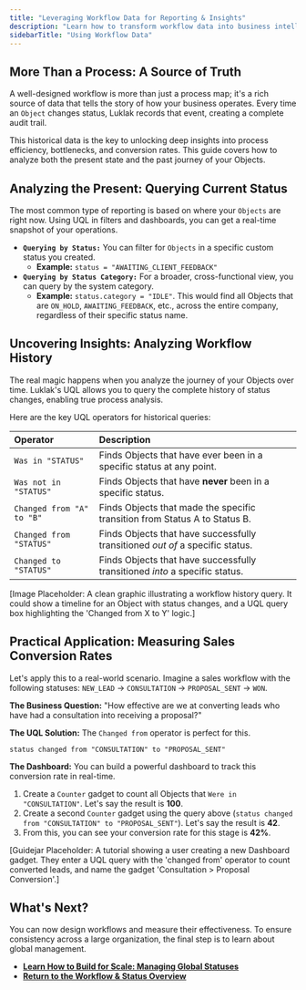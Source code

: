 ```yaml
---
title: "Leveraging Workflow Data for Reporting & Insights"
description: "Learn how to transform workflow data into business intelligence by querying current statuses and, more powerfully, analyzing the history of status changes to measure process efficiency."
sidebarTitle: "Using Workflow Data"
---
```


## More Than a Process: A Source of Truth

A well-designed workflow is more than just a process map; it's a rich source of data that tells the story of how your business operates. Every time an `Object` changes status, Luklak records that event, creating a complete audit trail.

This historical data is the key to unlocking deep insights into process efficiency, bottlenecks, and conversion rates. This guide covers how to analyze both the present state and the past journey of your Objects.

## Analyzing the Present: Querying Current Status

The most common type of reporting is based on where your `Objects` are right now. Using UQL in filters and dashboards, you can get a real-time snapshot of your operations.

- **`Querying by Status:`** You can filter for `Objects` in a specific custom status you created.
  - **Example:** `status = "AWAITING_CLIENT_FEEDBACK"`
- **`Querying by Status Category:`** For a broader, cross-functional view, you can query by the system category.
  - **Example:** `status.category = "IDLE"`. This would find all Objects that are `ON_HOLD`, `AWAITING_FEEDBACK`, etc., across the entire company, regardless of their specific status name.

## Uncovering Insights: Analyzing Workflow History

The real magic happens when you analyze the journey of your Objects over time. Luklak's UQL allows you to query the complete history of status changes, enabling true process analysis.

Here are the key UQL operators for historical queries:

| Operator                  | Description                                                                   |
| :------------------------ | :---------------------------------------------------------------------------- |
| `Was in "STATUS"`         | Finds Objects that have ever been in a specific status at any point.          |
| `Was not in "STATUS"`     | Finds Objects that have **never** been in a specific status.                  |
| `Changed from "A" to "B"` | Finds Objects that made the specific transition from Status A to Status B.    |
| `Changed from "STATUS"`   | Finds Objects that have successfully transitioned _out of_ a specific status. |
| `Changed to "STATUS"`     | Finds Objects that have successfully transitioned _into_ a specific status.   |

[Image Placeholder: A clean graphic illustrating a workflow history query. It could show a timeline for an Object with status changes, and a UQL query box highlighting the 'Changed from X to Y' logic.]

## Practical Application: Measuring Sales Conversion Rates

Let's apply this to a real-world scenario. Imagine a sales workflow with the following statuses: `NEW_LEAD` → `CONSULTATION` → `PROPOSAL_SENT` → `WON`.

**The Business Question:** "How effective are we at converting leads who have had a consultation into receiving a proposal?"

**The UQL Solution:** The `Changed from` operator is perfect for this.

```uql
status changed from "CONSULTATION" to "PROPOSAL_SENT"
```

**The Dashboard:** You can build a powerful dashboard to track this conversion rate in real-time.

1. Create a `Counter` gadget to count all Objects that `Were in "CONSULTATION"`. Let's say the result is **100**.
2. Create a second `Counter` gadget using the query above (`status changed from "CONSULTATION" to "PROPOSAL_SENT"`). Let's say the result is **42**.
3. From this, you can see your conversion rate for this stage is **42%**.

[Guidejar Placeholder: A tutorial showing a user creating a new Dashboard gadget. They enter a UQL query with the 'changed from' operator to count converted leads, and name the gadget 'Consultation \> Proposal Conversion'.]

## What's Next?

You can now design workflows and measure their effectiveness. To ensure consistency across a large organization, the final step is to learn about global management.

- [**Learn How to Build for Scale: Managing Global Statuses**](https://www.google.com/search?q=/platform/core-concepts/workflow-and-status/global-statuses)
- [**Return to the Workflow & Status Overview**](https://www.google.com/search?q=/platform/core-concepts/workflow-and-status)